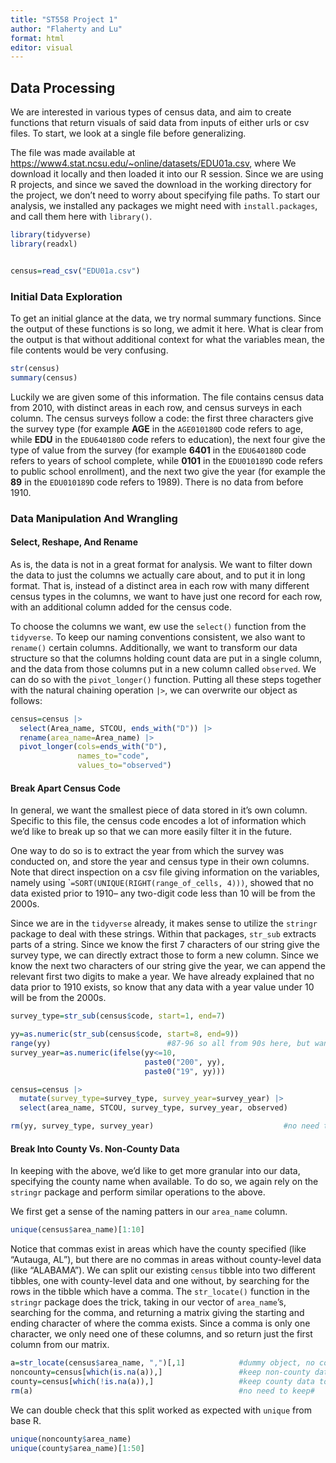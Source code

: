 ```yaml
---
title: "ST558 Project 1"
author: "Flaherty and Lu"
format: html
editor: visual
---
```


## Data Processing

We are interested in various types of census data, and aim to create functions that return visuals of said data from inputs of either urls or csv files. To start, we look at a single file before generalizing.

The file was made available at <https://www4.stat.ncsu.edu/~online/datasets/EDU01a.csv>, where We download it locally and then loaded it into our R session. Since we are using R projects, and since we saved the download in the working directory for the project, we don't need to worry about specifying file paths. To start our analysis, we installed any packages we might need with `install.packages`, and call them here with `library()`.

```r
library(tidyverse)            
library(readxl)


census=read_csv("EDU01a.csv")       
```

### Initial Data Exploration
To get an initial glance at the data, we try normal summary functions. Since the output of these functions is so long, we admit it here. What is clear from the output is that without additional context for what the variables mean, the file contents would be very confusing.

```r
str(census)
summary(census)
```

Luckily we are given some of this information. The file contains census data from 2010, with distinct areas in each row, and census surveys in each column. The census surveys follow a code: the first three characters give the survey type (for example **AGE** in the `AGE010180D` code refers to age, while **EDU** in the  `EDU640180D` code refers to education), the next four give the type of value from the survey (for example **6401** in the `EDU640180D` code refers to years of school complete, while **0101** in the `EDU010189D` code refers to public school enrollment), and the next two give the year (for example the **89** in the `EDU010189D` code refers to 1989). There is no data from before 1910. 


### Data Manipulation And Wrangling
#### Select, Reshape, And Rename

As is, the data is not in a great format for analysis. We want to filter down the data to just the columns we actually care about, and to put it in long format. That is, instead of a distinct area in each row with many different census types in the columns, we want to have just one record for each row, with an additional column added for the census code.

To choose the columns we want, ew use the `select()` function from the `tidyverse`. To keep our naming conventions consistent, we also want to `rename()` certain columns. Additionally, we want to transform our data structure so that the columns holding count data are put in a single column, and the data from those columns put in a new column called `observed`. We can do so with the `pivot_longer()` function. Putting all these steps together with the natural chaining operation `|>`, we can overwrite our object as follows: 

```r
census=census |>                   
  select(Area_name, STCOU, ends_with("D")) |>
  rename(area_name=Area_name) |>
  pivot_longer(cols=ends_with("D"),
               names_to="code",    
               values_to="observed")
```

#### Break Apart Census Code
In general, we want the smallest piece of data stored in it's own column. Specific to this file, the census code encodes a lot of information which we'd like to break up so that we can more easily filter it in the future. 

One way to do so is to extract the year from which the survey was conducted on, and store the year and census type in their own columns. Note that direct inspection on a csv file giving information on the variables, namely using ``=SORT(UNIQUE(RIGHT(range_of_cells, 4)))`, showed that no data existed prior to 1910-- any two-digit code less than 10 will be from the 2000s.

Since we are in the `tidyverse` already, it makes sense to utilize the `stringr` package to deal with these strings. Within that packages, `str_sub` extracts parts of a string. Since we know the first 7 characters of our string give the survey type, we can directly extract those to form a new column. Since we know the next two characters of our string give the year, we can append the relevant first two digits to make a year. We have already explained that no data prior to 1910 exists, so know that any data with a year value under 10 will be from the 2000s. 

```r
survey_type=str_sub(census$code, start=1, end=7)

yy=as.numeric(str_sub(census$code, start=8, end=9))
range(yy)                          #87-96 so all from 90s here, but want to make robust#  
survey_year=as.numeric(ifelse(yy<=10,                        
                              paste0("200", yy),
                              paste0("19", yy)))

census=census |>
  mutate(survey_type=survey_type, survey_year=survey_year) |>
  select(area_name, STCOU, survey_type, survey_year, observed)

rm(yy, survey_type, survey_year)                             #no need to keep#
```
#### Break Into County Vs. Non-County Data    

In keeping with the above, we'd like to get more granular into our data, specifying the county name when available. To do so, we again rely on the `stringr` package and perform similar operations to the above. 

We first get a sense of the naming patters in our `area_name` column.

```r
unique(census$area_name)[1:10]
```

Notice that commas exist in areas which have the county specified (like "Autauga, AL"), but there are no commas in areas without county-level data (like "ALABAMA"). We can split our existing `census` tibble into two different tibbles, one with county-level data and one without, by searching for the rows in the tibble which have a comma. The `str_locate()` function in the `stringr` package does the trick, taking in our vector of `area_name`'s, searching for the comma, and returning a matrix giving the starting and ending character of where the comma exists. Since a comma is only one character, we only need one of these columns, and so return just the first column from our matrix. 

```r
a=str_locate(census$area_name, ",")[,1]            #dummy object, no commas in non-county#
noncounty=census[which(is.na(a)),]                 #keep non-county data together#
county=census[which(!is.na(a)),]                   #keep county data together#
rm(a)                                              #no need to keep#
```

We can double check that this split worked as expected with `unique` from base R.

```r
unique(noncounty$area_name)                        
unique(county$area_name)[1:50]
```

